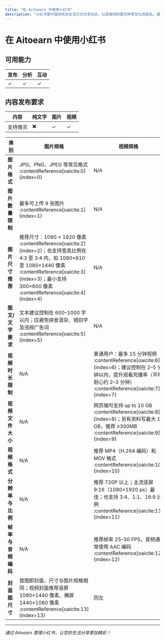 ```yaml
---
title: "在 Aitoearn 中使用小红书"
description: "小红书是中国领先的生活方式分享社区，以其独特的图文种草文化而闻名。通过 Aitoearn，您可以轻松管理小红书内容，提升品牌影响力。"
---
```


# 在 Aitoearn 中使用小红书

## 可用能力
| **发布** | **分析** | **互动** |
| ------------ | ------------ | -------- |
| ✓       | ✓       |     ✓     |

## 内容发布要求
| 内容 | 纯文字 | 图片 | 视频 |
| --- | --- | --- | --- |
| 支持情况 | ✖️ | ✓ | ✓ |

| 类别           | 图片规格                                                                 | 视频规格                                                                 |
|----------------|--------------------------------------------------------------------------|--------------------------------------------------------------------------|
| **图片格式**     | JPG、PNG、JPEG 等常见格式 :contentReference[oaicite:0]{index=0}                                         | N/A                                                                        |
| **图片数量限制** | 最多可上传 9 张图片 :contentReference[oaicite:1]{index=1}                                 | N/A                                                                        |
| **图片尺寸推荐** | 推荐尺寸：1080 × 1920 像素 :contentReference[oaicite:2]{index=2}；也支持宽高比例在 4:3 至 3:4 内，如 1080×810 至 1080×1440 像素 :contentReference[oaicite:3]{index=3}；最小支持 300×600 像素 :contentReference[oaicite:4]{index=4} | N/A                                                                        |
| **图文/文字要求** | 文本建议控制在 600–1000 字以内；应避免拼音混杂、错别字及违规广告词 :contentReference[oaicite:5]{index=5}             | N/A                                                                        |
| **视频时长限制** | N/A                                                                       | 普通用户：最多 15 分钟视频 :contentReference[oaicite:6]{index=6}；建议控制在 2–5 分钟以内，提升观看完播率（平均耐心约 2–3 分钟） :contentReference[oaicite:7]{index=7} |
| **视频文件大小** | N/A                                                                       | 网页端可支持 up to 10 GB :contentReference[oaicite:8]{index=8}；另有资料写最大 1 GB，推荐 ≤300MB :contentReference[oaicite:9]{index=9} |
| **视频格式**     | N/A                                                                       | 推荐 MP4（H.264 编码）和 MOV 格式 :contentReference[oaicite:10]{index=10}                                          |
| **分辨率与比例** | N/A                                                                       | 推荐 720P 以上；主流竖屏 9:16（1080×1920 px）最佳；也支持 3:4、1:1、16:9 比例 :contentReference[oaicite:11]{index=11} |
| **帧率与音频编码** | N/A                                                                     | 推荐帧率 25–30 FPS，音频通常使用 AAC 编码 :contentReference[oaicite:12]{index=12}                                          |
| **封面图尺寸**   | 首图即封面，尺寸与图片规格相同；视频封面推荐竖屏 1080×1440 像素、横屏 1440×1080 像素 :contentReference[oaicite:13]{index=13} | 同左                                                                      |

---

*通过 Aitoearn 管理小红书，让您的生活分享更加精彩！*
